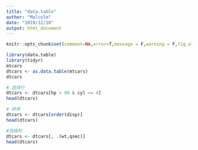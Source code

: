 ```yaml
---
title: "data.table"
author: "Malcolm"
date: "2019/12/10"
output: html_document
---
```

```r
knitr::opts_chunk$set(comment=NA,error=T,message = F,warning = F,fig.align='center',out.width='90%')
```

```r
library(data.table)
library(tidyr)
mtcars
dtcars <- as.data.table(mtcars)
dtcars

# 选择行
dtcars <- dtcars[hp > 90 & cyl <= 4]
head(dtcars)

# 排序
dtcars <- dtcars[order(disp)]
head(dtcars)

#选择列
dtcars <- dtcars[, .(wt,qsec)]
head(dtcars)


```

